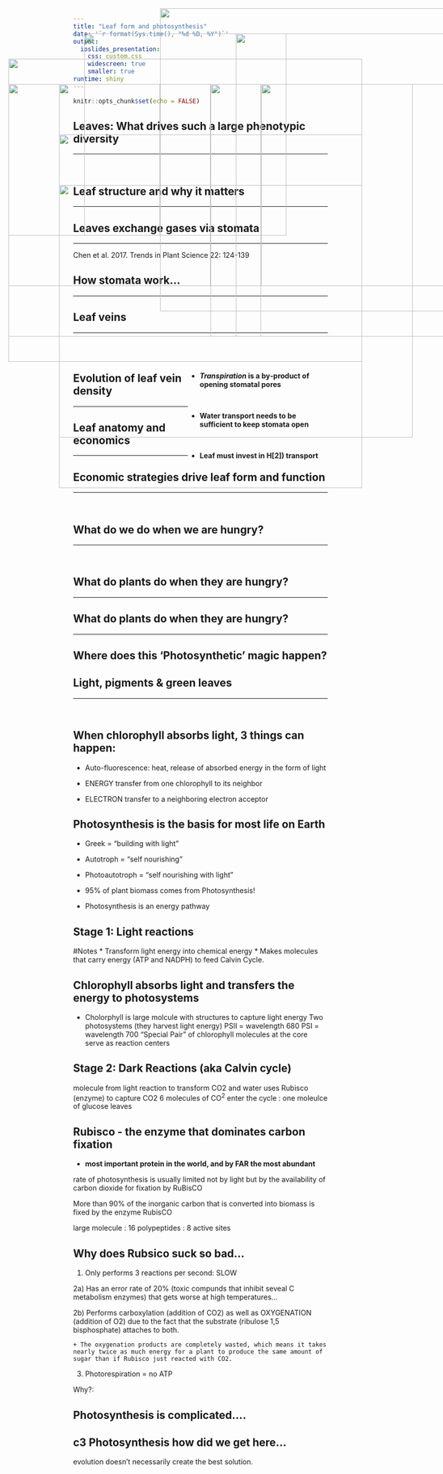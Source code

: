 ```yaml
---
title: "Leaf form and photosynthesis"
date: '`r format(Sys.time(), "%d %B, %Y")`'
output: 
  ioslides_presentation:
    css: custom.css
    widescreen: true
    smaller: true
runtime: shiny
---
```


```r
knitr::opts_chunk$set(echo = FALSE)
```


## Leaves: What drives such a large phenotypic diversity
<hr>
<br/>

<IMG STYLE="position:absolute; TOP:150px; LEFT:100px; WIDTH:700px; HEIGHT:600px" SRC="images/leaves.jpeg">

##

<IMG STYLE="position:absolute; TOP:50px; LEFT:400px; WIDTH:600px; HEIGHT:400x" SRC="images/plantbiomass.png">

## Leaf structure and why it matters
<hr>

<IMG STYLE="position:absolute; TOP:200px; LEFT:200px; WIDTH:700px; HEIGHT:500x" SRC="images/leaf_structure.jpg">

## Leaves exchange gases via stomata
<hr>

<IMG STYLE="position:absolute; TOP:200px; LEFT:100px; WIDTH:400px; HEIGHT:400x" SRC="images/stomata.png">

<IMG STYLE="position:absolute; TOP:100px; LEFT:550px; WIDTH:600px; HEIGHT:400x" SRC="images/stomatal_evolution.png">

<div class="footer">Chen et al. 2017. Trends in Plant Science 22: 124-139</div>

## How stomata work...
<hr>

<IMG STYLE="position:absolute; TOP:200px; LEFT:100px; WIDTH:500px; HEIGHT:400x" SRC="images/stomata4a.jpg">

<IMG STYLE="position:absolute; TOP:200px; LEFT:500px; WIDTH:500px; HEIGHT:400x" SRC="images/stomata4b.jpg">

## Leaf veins
<hr>
<br/>
<br/>

<div style="float: right; width: 55%;">
* **_Transpiration_ is a by‐product of opening stomatal pores**

<br/>

* **Water transport needs to be sufficient to keep stomata open** 

<br/>

* **Leaf must invest in H[2]) transport**

</div>

<IMG STYLE="position:absolute; TOP:200px; LEFT:100px; WIDTH:300px; HEIGHT:500x" SRC="images/leafveins.jpg">

## Evolution of leaf vein density
<hr>

<IMG STYLE="position:absolute; TOP:300px; LEFT:200px; WIDTH:600px; HEIGHT:300x" SRC="images/vein_evolution.jpg">

## Leaf anatomy and economics
<hr>

<IMG STYLE="position:absolute; TOP:100px; LEFT:250px; WIDTH:400px; HEIGHT:300x" SRC="images/stomata5.jpg">

<IMG STYLE="position:absolute; TOP:400px; LEFT:200px; WIDTH:600px; HEIGHT:300x" SRC="images/vein_density.jpg">

## Economic strategies drive leaf form and function
<hr>
<br/>

<IMG STYLE="position:absolute; TOP:150px; LEFT:100px; WIDTH:700px; HEIGHT:600px" SRC="images/leafeconomics.jpeg">


## What do we do when we are hungry?
<hr>
<br/>

<IMG STYLE="position:absolute; TOP:200px; LEFT:200px; WIDTH:400px; HEIGHT:400x" SRC="images/hangry.png">

<IMG STYLE="position:absolute; TOP:200px; LEFT:600px; WIDTH:400px; HEIGHT:400x" SRC="images/fastfood.jpg">

## What do plants do when they are hungry?
<hr>
    
<IMG STYLE="position:absolute; TOP:200px; LEFT:200px; WIDTH:700px; HEIGHT:500x" SRC="images/leaf_solar.jpg">

## What do plants do when they are hungry?
<hr>
    
<IMG STYLE="position:absolute; TOP:200px; LEFT:200px; WIDTH:700px; HEIGHT:500x" SRC="images/candy.png">

## Where does this 'Photosynthetic' magic happen?

<IMG STYLE="position:absolute; TOP:200px; LEFT:200px; WIDTH:400px; HEIGHT:400x" SRC="images/chlorplasts.png">

<IMG STYLE="position:absolute; TOP:200px; LEFT:600px; WIDTH:400px; HEIGHT:400x" SRC="images/chlorplast3.png">

## Light, pigments & green leaves
<hr>
<br/>

<IMG STYLE="position:absolute; TOP:200px; LEFT:200px; WIDTH:400px; HEIGHT:400x" SRC="images/light_spectrum.jpg">

## When chlorophyll absorbs light, 3 things can happen:

- Auto-fluorescence: heat, release of absorbed energy in the form of light

- ENERGY transfer from one chlorophyll to its neighbor

- ELECTRON transfer to a neighboring electron acceptor

<IMG STYLE="position:absolute; TOP:200px; LEFT:600px; WIDTH:400px; HEIGHT:400x" SRC="images/chlroplasts_light.png">

## Photosynthesis is the basis for most life on Earth

* Greek = “building with light”
* Autotroph = “self nourishing”
* Photoautotroph = “self nourishing with light”

* 95% of plant biomass comes from Photosynthesis!

* Photosynthesis is an energy pathway


## Stage 1: Light reactions

#Notes
* Transform light energy into chemical energy
* Makes molecules that carry energy (ATP and NADPH) to feed Calvin Cycle.

<IMG STYLE="position:absolute; TOP:200px; LEFT:600px; WIDTH:400px; HEIGHT:400x" SRC="images/photosystems2.png">

<IMG STYLE="position:absolute; TOP:200px; LEFT:600px; WIDTH:400px; HEIGHT:400x" SRC="images/photosystems1.png">

## Chlorophyll absorbs light and transfers the energy to photosystems

* Cholorphyll is large molcule with structures to capture light energy
Two photosystems (they harvest light energy)
PSII = wavelength 680 
PSI = wavelength 700
“Special Pair” of chlorophyll molecules at the core serve as reaction centers

## Stage 2: Dark Reactions (aka Calvin cycle)

molecule from light reaction to transform CO2 and water
uses Rubisco (enzyme) to capture CO2
6 molecules of CO^2^ enter the cycle : one moleulce of glucose leaves

<IMG STYLE="position:absolute; TOP:200px; LEFT:600px; WIDTH:400px; HEIGHT:400x" SRC="images/calvin.png">

## Rubisco - the enzyme that dominates carbon fixation

<IMG STYLE="position:absolute; TOP:200px; LEFT:600px; WIDTH:400px; HEIGHT:400x" SRC="images/rubsico.png">

* **most important protein in the world, and by FAR the most abundant**

rate of photosynthesis is usually limited not by light but by the availability of carbon dioxide for fixation by RuBisCO

More than 90% of the inorganic carbon that is converted into biomass is fixed by the enzyme RubisCO

large molecule : 16 polypeptides : 8 active sites

## Why does Rubsico suck so bad...

1) Only performs 3 reactions per second: SLOW

2a) Has an error rate of 20% (toxic compunds that inhibit seveal C metabolism enzymes) that gets worse at high temperatures...

2b) Performs carboxylation (addition of CO2) as well as OXYGENATION (addition of O2) due to the fact that the substrate (ribulose 1,5 bisphosphate) attaches to both. 

    + The oxygenation products are completely wasted, which means it takes nearly twice as much energy for a plant to produce the same amount of sugar than if Rubisco just reacted with CO2. 

3) Photorespiration = no ATP

Why?: 


## Photosynthesis is complicated....

## c3 Photosynthesis how did we get here...

 evolution doesn't necessarily create the best solution.